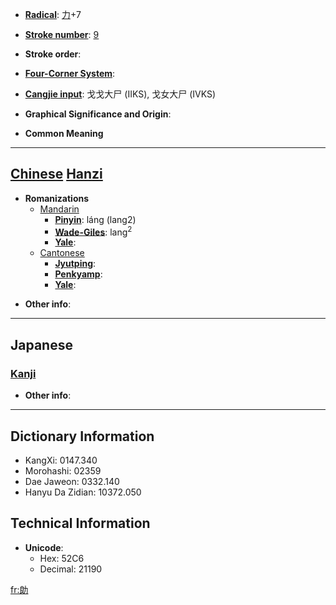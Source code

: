 * '''[[Wiktionary:Chinese radical index| Radical]]''': [[Wiktionary:Chinese radical index 力|力]]+7

* '''[[Wiktionary:Chinese total strokes index|Stroke number]]''': [[Wiktionary:Chinese total strokes index 9|9]]

* '''Stroke order''': 

* '''[[Wiktionary:Chinese four corner index|Four-Corner System]]''': 

* '''[[Wiktionary:Chinese Cangjie index|Cangjie input]]''': 戈戈大尸 (IIKS), 戈女大尸 (IVKS)

* '''Graphical Significance and Origin''': 

* '''Common Meaning'''

----

== [[Chinese]] [[Hanzi]] ==

* '''Romanizations'''
** [[Mandarin]]
*** '''[[Pinyin]]''': láng (lang2)
*** '''[[Wade-Giles]]''': lang<sup>2</sup>
*** '''[[Yale]]''': 
**[[Cantonese]]
***'''[[Jyutping]]''':
***'''[[Penkyamp]]''': 
***'''[[Yale]]''': 

* '''Other info''': 

----

==Japanese==
===[[Kanji]]===
{{kanji|on readings=[[ろう]] (rō)
|kun readings=[[つとい]] (tsutoi)
}}

* '''Other info''':  

----

== Dictionary Information ==

* KangXi: 0147.340
* Morohashi: 02359
* Dae Jaweon: 0332.140
* Hanyu Da Zidian: 10372.050

== Technical Information ==

* '''Unicode''':
** Hex: 52C6
** Decimal: 21190

[[fr:勆]]